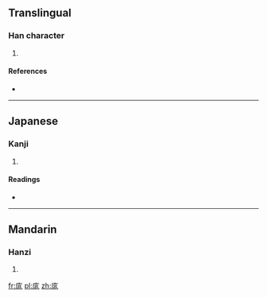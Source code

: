 ==Translingual==

===Han character===
{{Han char|rn=53|rad=广|as=06|sn=9|four=0021<sub>3</sub>|canj=戈中一人 (ILMO)|ids=⿸[[广]][[兆]]}}

# {{defn|Han|sort=广06}}

====References====
* {{Han ref|kx=0345.210|dkj=09308|dj=0655.100|hdz=20883.050|uh=5EA3|ud=24227|bh=CEB9|bd=52921}}

----

==Japanese==

===Kanji===
{{ja-kanji|grade=|rs=广06}}

# {{defn|lang=ja|sort=广06}}

====Readings====
* {{ja-readings|on=[[てう]] (teu), [[でう]] (deu)|kun=}}

----

==Mandarin==

===Hanzi===
{{cmn-hanzi|pin=[[tiāo]] ([[tiao1]])|wg=t'iao<sup>1</sup>}}

# {{defn|lang=cmn|sort=广06}}

[[fr:庣]]
[[pl:庣]]
[[zh:庣]]